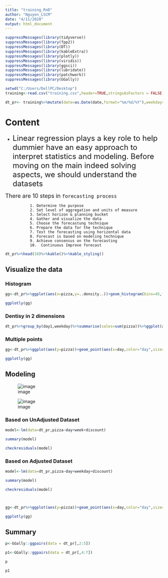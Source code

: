 ---
title: "training_RnD"
author: "Nguyen_LSCM"
date: "4/11/2020"
output: html_document
---

```{r,include=FALSE}

suppressMessages(library(tidyverse))
suppressMessages(library(fpp2))
suppressMessages(library(DT))
suppressMessages(library(kableExtra))
suppressMessages(library(plotly))
suppressMessages(library(viridis))
suppressMessages(library(ggsci))
suppressMessages(library(lubridate))
suppressMessages(library(patchwork))
suppressMessages(library(GGally))

setwd("C:/Users/DellPC/Desktop")
training<-read.csv("training.csv",header=TRUE,stringsAsFactors = FALSE)

dt_pr<- training%>%mutate(date=as.Date(date,format="%m/%d/%Y"),weekday=wday(date),day1=day(date))

```

# Content {.tabset .tabset-fade .tabset-pills}

- <font size="5"> Linear regression plays a key role to help dummier have an easy approach to interpret statistics and modeling. Before moving on the main indeed solving aspects, we should understand the datasets </font>

<font size="4"> There are 10 steps in ``forecasting process`` </font>

               1. Determine the purpose
               2. Set level of aggregation and units of measure
               3. Select horizon & planning bucket
               4. Gather and visualize the data
               5. Choose the forecastung technique
               6. Prepare the data for the technique
               7. Test the forecasting using horizontal data
               8. Forecast is based on modeling technique
               9. Achieve consensus on the forecasting
               10.  Continuous Improve forecast

```{r,echo=FALSE}

dt_pr%>%head(10)%>%kable()%>%kable_styling()

```

## Visualize the data {.tabset .tabset-fade .tabset-pills}

### Histogram

```{r echo=FALSE}

gg<-dt_pr%>%ggplot(aes(x=pizza,y=..density..))+geom_histogram(bins=45,fill="steelblue1",color="white")+geom_density(fill="yellow",alpha=.5,color="green")+theme_minimal()+theme(legend.position = 0,legend.title = element_text())

ggplotly(gg)

```

### Dentisy in 2 dimensions

```{r echo=FALSE}

dt_pr%>%group_by(day1,weekday)%>%summarise(sales=sum(pizza))%>%ggplot(aes(y=weekday,x=day1))+geom_tile(aes(fill=sales))+scale_fill_viridis(discrete = FALSE,option = "A")+theme_light()+scale_x_continuous(breaks = c(1:31))+scale_y_continuous(breaks = 1:7)

```

### Multiple points

```{r echo=FALSE}

gg<-dt_pr%>%ggplot(aes(y=pizza))+geom_point(aes(x=day,color="day",size=3))+geom_point(aes(x=week,color="week",size=3))+geom_point(aes(x=discount,color="discount",size=3))+geom_line(aes(x=day,color="day",lwd=1))+geom_line(aes(x=week,color="week",lwd=1))+geom_line(aes(x=discount,color="discount",lwd=1))+theme_minimal()+coord_cartesian(xlim = c(0,20))+scale_x_continuous(breaks = 2*c(1:10))+scale_y_continuous(breaks=100*c(1:5))+labs(x="Day",y="Sales",title = "The relationship among variables",subtitle = "y~day+week+discount")

ggplotly(gg)
```


## Modeling {.tabset .tabset-fade .tabset-pills}

![image](C:/Users/DellPC/Desktop/R_source_code/ex.png)


![image](C:/Users/DellPC/Desktop/R_source_code/ex1.png)




### Based on UnAdjusted Dataset

```{r,echo=FALSE}

model<-lm(data=dt_pr,pizza~day+week+discount)

summary(model)

checkresiduals(model)
```

### Based on Adjusted Dataset

```{r,echo=FALSE}

model<-lm(data=dt_pr,pizza~day+weekday+discount)

summary(model)

checkresiduals(model)



gg<-dt_pr%>%ggplot(aes(y=pizza))+geom_point(aes(x=day,color="day",size=3))+geom_point(aes(x=week,color="week",size=3))+geom_point(aes(x=discount,color="discount",size=3))+geom_line(aes(x=day,color="day",lwd=1))+geom_line(aes(x=weekday,color="week",lwd=1))+geom_line(aes(x=discount,color="discount",lwd=1))+theme_minimal()+coord_cartesian(xlim = c(0,20))+scale_x_continuous(breaks = 2*c(1:10))+scale_y_continuous(breaks=100*c(1:5))+labs(x="Day",y="Sales",title = "The relationship among variables",subtitle = "y~day+week+discount")

ggplotly(gg)
```

## Summary

```{r,echo=FALSE}

p<-GGally::ggpairs(data = dt_pr[,2:5])

p1<-GGally::ggpairs(data = dt_pr[,4:7])

p

p1

```
